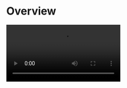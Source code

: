 
# Overview

<Video src="https://www.youtube.com/embed/yt3NkjIBoMA"/>



## What is the Live Streaming Kit?

<LiveStreamingKitOverviewBasicDescription/>

## When do you need the Live Streaming Kit

<LiveStreamingKitOverviewWhendoyouneed liveStreamingSDKUrl="https://www.zegocloud.com/docs/live-streaming/overview?platform=flutter&language=dart"/>


## Embedded features

<LiveSreamingKitOverviewFeatures/>

- PK battles
- Voice changing & Reverb
- Basic face beautification
- Screen sharing


## Recommended resources

<CardGroup cols={2}>
  <Card title="QUICK START (basic live)" href="./02-Quick%20start/01-Quick%20start.mdx">
  To implement a basic live stream swiftly, follow the steps.
</Card>
<Card title="QUICK START (with co-hosting)" href="./02-Quick%20start/02-Quick%20start%20(with%20cohosting).mdx">
  To implement a live stream with co-hosting, follow the steps.
</Card>
<Card title="Sample Code" href="https://github.com/ZEGOCLOUD/zego_uikit_prebuilt_live_streaming_example_flutter" target="_blank">
  Click here to get the complete sample code.
</Card>
</CardGroup>


## Change log

<Accordion title="Click here to know more" defaultOpen="false">
#### Version 2.2.0
Release date: 2023.02.28

**New features**:
1. Added `screenSharingController` in `ZegoUIKitPrebuiltLiveStreaming`, use this to customize the button that is used to invoke the full-screen mode interface.

#### Version 2.1.0
Release date: 2023.02.21

**New features**:
1. [PK battles](./04-Enhance%20the%20livestream/01-PK%20battles.mdx). 
2. Added `onLiveStreamingStateUpdate` in `ZegoUIKitPrebuiltLiveStreamingConfig`, use this to monitor the state of the live stream.

#### Version 2.0.0
Release date: 2023.02.07

**API changes**:

- Modified:

    Before: `Stream<List<ZegoSignalingInRoomTextMessage>> getInRoomTextMessageStream()`

    After: `Stream<ZegoSignalingPluginInRoomTextMessageReceivedEvent> getInRoomTextMessageReceivedEventStream()`

> You can still get the `List<ZegoSignalingInRoomTextMessage>` parameter from the new interface's class member `ZegoSignalingPluginInRoomTextMessageReceivedEvent.messages`.

</Accordion>
